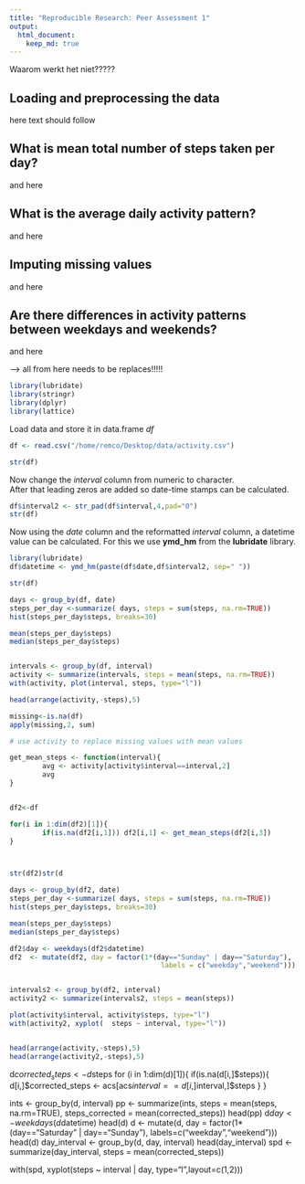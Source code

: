 ```yaml
---
title: "Reproducible Research: Peer Assessment 1"
output: 
  html_document:
    keep_md: true
---
```


Waarom werkt het niet?????

## Loading and preprocessing the data

here text should follow

## What is mean total number of steps taken per day?

and here

## What is the average daily activity pattern?

and here

## Imputing missing values

and here

## Are there differences in activity patterns between weekdays and weekends?

and here

---> all from here needs to be replaces!!!!!

```r
library(lubridate)
library(stringr)
library(dplyr)
library(lattice)
```
Load data and store it in data.frame *df*

```r
df <- read.csv("/home/remco/Desktop/data/activity.csv")

str(df)
```

Now change the *interval* column from numeric to character.  
After that leading zeros are added so date-time stamps can be calculated.

```r
df$interval2 <- str_pad(df$interval,4,pad="0")
str(df)
```

Now using the *date* column and the reformatted *interval* column, a datetime value can be calculated. For this we use **ymd_hm** from the **lubridate** library.

```r
library(lubridate)
df$datetime <- ymd_hm(paste(df$date,df$interval2, sep=" "))

str(df)
```

```r
days <- group_by(df, date)
steps_per_day <-summarize( days, steps = sum(steps, na.rm=TRUE))
hist(steps_per_day$steps, breaks=30)

mean(steps_per_day$steps)
median(steps_per_day$steps)


intervals <- group_by(df, interval)
activity <- summarize(intervals, steps = mean(steps, na.rm=TRUE))
with(activity, plot(interval, steps, type="l"))

head(arrange(activity,-steps),5)

missing<-is.na(df)
apply(missing,2, sum)

# use activity to replace missing values with mean values

get_mean_steps <- function(interval){
        avg <- activity[activity$interval==interval,2]
        avg
}


df2<-df

for(i in 1:dim(df2)[1]){
        if(is.na(df2[i,1])) df2[i,1] <- get_mean_steps(df2[i,3])
}



str(df2)str(d

days <- group_by(df2, date)
steps_per_day <-summarize( days, steps = sum(steps, na.rm=TRUE))
hist(steps_per_day$steps, breaks=30)

mean(steps_per_day$steps)
median(steps_per_day$steps)

df2$day <- weekdays(df2$datetime)
df2  <- mutate(df2, day = factor(1*(day=="Sunday" | day=="Saturday"),
                                     labels = c("weekday","weekend")))


intervals2 <- group_by(df2, interval)
activity2 <- summarize(intervals2, steps = mean(steps))

plot(activity$interval, activity$steps, type="l")
with(activity2, xyplot(  steps ~ interval, type="l"))


head(arrange(activity,-steps),5)
head(arrange(activity2,-steps),5)


```

d$corrected_steps <- d$steps
for (i in 1:dim(d)[1]){
  if(is.na(d[i,]$steps)){
    d[i,]$corrected_steps <- acs[acs$interval==d[i,]$interval,]$steps
  }
}

ints <- group_by(d, interval)
pp <- summarize(ints, steps = mean(steps, na.rm=TRUE), steps_corrected = mean(corrected_steps))
head(pp)
d$day <- weekdays(d$datetime)
head(d)
d <- mutate(d, day = factor(1*(day=="Saturday" | day=="Sunday"), labels=c("weekday","weekend")))
head(d)
day_interval <- group_by(d, day, interval)
head(day_interval)
spd <- summarize(day_interval, steps = mean(corrected_steps))


with(spd, xyplot(steps ~ interval | day, type="l",layout=c(1,2)))
